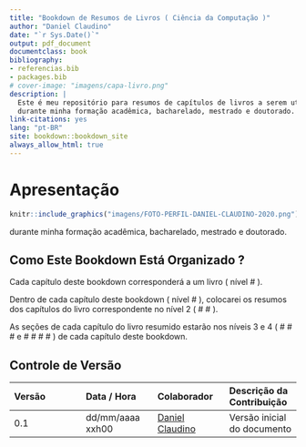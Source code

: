 ```yaml
--- 
title: "Bookdown de Resumos de Livros ( Ciência da Computação )"
author: "Daniel Claudino"
date: "`r Sys.Date()`"
output: pdf_document
documentclass: book
bibliography:
- referencias.bib
- packages.bib
# cover-image: "imagens/capa-livro.png"
description: |
  Este é meu repositório para resumos de capítulos de livros a serem utilizados
  durante minha formação acadêmica, bacharelado, mestrado e doutorado.
link-citations: yes
lang: "pt-BR"
site: bookdown::bookdown_site
always_allow_html: true
---
```


# Apresentação

```r
knitr::include_graphics("imagens/FOTO-PERFIL-DANIEL-CLAUDINO-2020.png")
```

durante minha formação acadêmica, bacharelado, mestrado e doutorado.

## Como Este Bookdown Está Organizado ?

Cada capítulo deste bookdown corresponderá a um livro ( nível # ).

Dentro de cada capítulo deste bookdown ( nível # ), colocarei os resumos dos capítulos do livro correspondente no nível 2 ( # #  ).

As seções de cada capítulo do livro resumido estarão nos níveis 3 e 4 ( # # # e # # # # ) de cada capítulo deste bookdown.

## Controle de Versão

|Versão| Data / Hora | Colaborador | Descrição da Contribuição
|:--|:--|:--|:--|
| 0.1 | dd/mm/aaaa xxh00 | [Daniel Claudino](https://wa.me/5583988853815) | Versão inicial do documento|